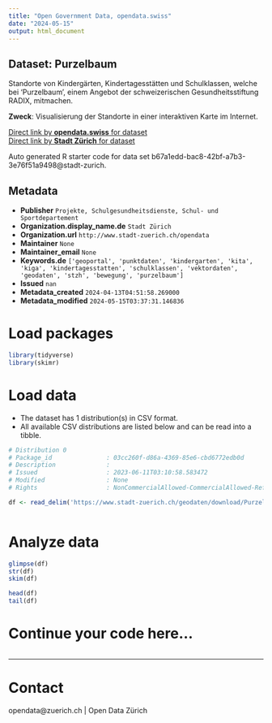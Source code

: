 ```yaml
---
title: "Open Government Data, opendata.swiss"
date: "2024-05-15"
output: html_document
---
```


## Dataset: Purzelbaum

Standorte von Kindergärten, Kindertagesstätten und Schulklassen, welche bei  'Purzelbaum', einem Angebot der schweizerischen Gesundheitsstiftung RADIX, mitmachen.

**Zweck**: Visualisierung der Standorte in einer interaktiven Karte im Internet.

[Direct link by **opendata.swiss** for dataset](https://opendata.swiss/de/dataset/purzelbaum)<br>
[Direct link by **Stadt Zürich** for dataset](https://data.stadt-zuerich.ch/dataset/geo_purzelbaum)

Auto generated R starter code for data set b67a1edd-bac8-42bf-a7b3-3e76f51a9498@stadt-zurich.

## Metadata

- **Publisher** `Projekte, Schulgesundheitsdienste, Schul- und Sportdepartement`
- **Organization.display_name.de** `Stadt Zürich`
- **Organization.url** `http://www.stadt-zuerich.ch/opendata`
- **Maintainer** `None`
- **Maintainer_email** `None`
- **Keywords.de** `['geoportal', 'punktdaten', 'kindergarten', 'kita', 'kiga', 'kindertagesstatten', 'schulklassen', 'vektordaten', 'geodaten', 'stzh', 'bewegung', 'purzelbaum']`
- **Issued** `nan`
- **Metadata_created** `2024-04-13T04:51:58.269000`
- **Metadata_modified** `2024-05-15T03:37:31.146836`


# Load packages

```r

library(tidyverse)
library(skimr)

```

# Load data

-   The dataset has 1 distribution(s) in CSV format.
-   All available CSV distributions are listed below and can be read into a tibble.

```r

# Distribution 0
# Package_id               : 03cc260f-d86a-4369-85e6-cbd6772edb0d
# Description              : 
# Issued                   : 2023-06-11T03:10:58.583472
# Modified                 : None
# Rights                   : NonCommercialAllowed-CommercialAllowed-ReferenceNotRequired

df <- read_delim('https://www.stadt-zuerich.ch/geodaten/download/Purzelbaum?format=10008')



```

# Analyze data

```r

glimpse(df)
str(df)
skim(df)

head(df)
tail(df)

```

# Continue your code here...

```r

```

------------------------------------------------------------------------

# Contact

opendata@zuerich.ch | Open Data Zürich
